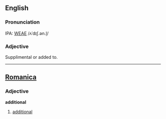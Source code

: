 ==English==

===Pronunciation===
IPA: [[WEAE]] /ʌˈdɪʃ.ən.l̩/

===Adjective===
Supplimental or added to.
----

==[[Romanica]]==
===Adjective===
<b>additional</b>
#[[additional]]